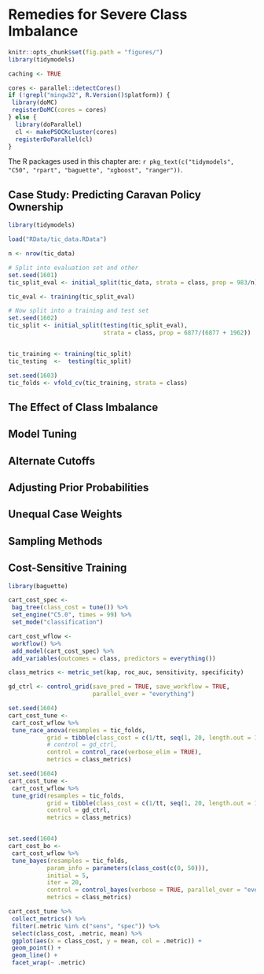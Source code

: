 # Remedies for Severe Class Imbalance

```r
knitr::opts_chunk$set(fig.path = "figures/")
library(tidymodels)

caching <- TRUE

cores <- parallel::detectCores()
if (!grepl("mingw32", R.Version()$platform)) {
 library(doMC)
 registerDoMC(cores = cores)
} else {
  library(doParallel)
  cl <- makePSOCKcluster(cores)
  registerDoParallel(cl)
}
```


The R packages used in this chapter are: `r pkg_text(c("tidymodels", "C50", "rpart", "baguette",
"xgboost", "ranger"))`. 


## Case Study: Predicting Caravan Policy Ownership

```r
library(tidymodels)

load("RData/tic_data.RData")

n <- nrow(tic_data)

# Split into evaluation set and other
set.seed(1601)
tic_split_eval <- initial_split(tic_data, strata = class, prop = 983/n)

tic_eval <- training(tic_split_eval)

# Now split into a training and test set
set.seed(1602)
tic_split <- initial_split(testing(tic_split_eval), 
                           strata = class, prop = 6877/(6877 + 1962))


tic_training <- training(tic_split)
tic_testing  <-  testing(tic_split)

set.seed(1603)
tic_folds <- vfold_cv(tic_training, strata = class)
```

## The Effect of Class Imbalance


## Model Tuning

## Alternate Cutoffs


## Adjusting Prior Probabilities


## Unequal Case Weights


## Sampling Methods


## Cost-Sensitive Training

```r
library(baguette)

cart_cost_spec <- 
 bag_tree(class_cost = tune()) %>% 
 set_engine("C5.0", times = 99) %>% 
 set_mode("classification")

cart_cost_wflow <- 
 workflow() %>% 
 add_model(cart_cost_spec) %>% 
 add_variables(outcomes = class, predictors = everything())

class_metrics <- metric_set(kap, roc_auc, sensitivity, specificity)

gd_ctrl <- control_grid(save_pred = TRUE, save_workflow = TRUE, 
                        parallel_over = "everything")

set.seed(1604)
cart_cost_tune <-
 cart_cost_wflow %>% 
 tune_race_anova(resamples = tic_folds, 
           grid = tibble(class_cost = c(1/tt, seq(1, 20, length.out = 10))), 
           # control = gd_ctrl,
           control = control_race(verbose_elim = TRUE),
           metrics = class_metrics)

set.seed(1604)
cart_cost_tune <-
 cart_cost_wflow %>% 
 tune_grid(resamples = tic_folds, 
           grid = tibble(class_cost = c(1/tt, seq(1, 20, length.out = 10))), 
           control = gd_ctrl,
           metrics = class_metrics)


set.seed(1604)
cart_cost_bo <-
 cart_cost_wflow %>% 
 tune_bayes(resamples = tic_folds, 
           param_info = parameters(class_cost(c(0, 50))), 
           initial = 5,
           iter = 20,
           control = control_bayes(verbose = TRUE, parallel_over = "everything", no_improve = Inf),
           metrics = class_metrics)


```

```r
cart_cost_tune %>% 
 collect_metrics() %>% 
 filter(.metric %in% c("sens", "spec")) %>% 
 select(class_cost, .metric, mean) %>% 
 ggplot(aes(x = class_cost, y = mean, col = .metric)) + 
 geom_point() + 
 geom_line() + 
 facet_wrap(~ .metric)
```